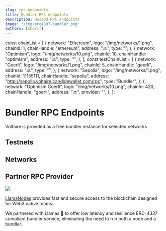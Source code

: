 ```yaml
---
slug: rpc-endpoints
title: Bundler RPC endpoints
description: Hosted RPC endpoints
image: "/img/erc4337-bundler.png"
authors: [sherif]
---
```


const chainList = [
  {
    network: "Ethereum",
    logo: "/img/networks/1.png",
    chainId: 1,
    chainHandle: "ethereum",
    address: "🔜",
    type: "",
  },
  {
    network: "Optimism",
    logo: "/img/networks/10.png",
    chainId: 10,
    chainHandle: "optimism",
    address: "🔜",
    type: "",
  },
];
const testChainList = [
  {
    network: "Goerli",
    logo: "/img/networks/1.png",
    chainId: 5,
    chainHandle: "goerli",
    address: "🔜",
    type: "",
  },
  {
    network: "Sepolia",
    logo: "/img/networks/1.png",
    chainId: 11155111,
    chainHandle: "sepolia",
    address: "http://sepolia.voltaire.candidewallet.com/rpc",
    type: "Bundler",
  },
  {
    network: "Optimism Goerli",
    logo: "/img/networks/10.png",
    chainId: 420,
    chainHandle: "goerli",
    address: "🔜",
    provider: "",
  },
];

# Bundler RPC Endpoints

Voltaire is provided as a free bundler instance for selected networks
## Testnets

<BundlerEndPointTable items={testChainList} />

## Networks

<BundlerEndPointTable items={chainList} />

## Partner RPC Provider

<p align="left" style={{width:"150px"}}>
<a href="https://llamanodes.com/" target="_blank">
  <img src="/img/llamanodes-logo-512px.png" />
  </a>
</p>

[LlamaNodes](https://llamanodes.com/) provides fast and secure access to the blockchain designed for Web3 native teams. 

We partnered with Llamas 🦙 to offer low latency and resilience ERC-4337 compliant bundler service, eliminating the need to run both a node and a bundler.

